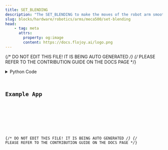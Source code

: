 ```yaml
---
title: SET_BLENDING
description: "The SET_BLENDING to make the moves of the robot arm smoother."
slug: blocks/hardware/robotics/arms/meca500/set-blending
head:
    - tag: meta
      attrs:
        property: og:image
        content: https://docs.flojoy.ai/logo.png
---
```


{/* DO NOT EDIT THIS FILE! IT IS BEING AUTO GENERATED */}
{/* PLEASE REFER TO THE CONTRIBUTION GUIDE ON THE DOCS PAGE */}


<DownloadStudioBanner />
<PythonDocsDisplay docstring={block_data["docstring"]} />
<details>
<summary>Python Code</summary>



<Code code={pythonCode} lang="py" wrap theme="dracula" />

[Find this Flojoy Block on GitHub](https://github.com/flojoy-ai/blocks/blob/main/blocks/HARDWARE/ROBOTICS/ARMS/MECA500/SET_BLENDING/SET_BLENDING.py)

</details>

## Example App


<GetHelpWidget />


<AppDisplay app={app} blockName="SET_BLENDING" client:visible />


<Example />

{/* DO NOT EDIT THIS FILE! IT IS BEING AUTO GENERATED */}
{/* PLEASE REFER TO THE CONTRIBUTION GUIDE ON THE DOCS PAGE */}
